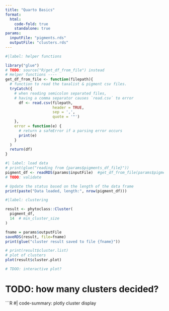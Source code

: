 ```yaml
---
title: "Quarto Basics"
format:
  html:
    code-fold: true
    standalone: true
params:
  inputFile: "pigments.rds"
  outputFile: "clusters.rds"
---
```


```R
#|label: helper functions

library("glue")
# TODO: source("R/get_df_from_file") instead
# Helper functions ----
get_df_from_file <- function(filepath){
  # function to read the taxalist & pigment csv files.
  tryCatch({
    # when reading semicolon separated files,
    # having a comma separator causes `read.csv` to error
      df <- read.csv(filepath,
                     header = TRUE,
                     sep = ',',
                     quote = '"')
    },
    error = function(e) {
      # return a safeError if a parsing error occurs
      print(e)
    }
  )
  return(df)
}

```

```R
#| label: load data
# print(glue("reading from {params$pigments_df_file}"))
pigment_df <- readRDS(params$inputFile)  #get_df_from_file(params$pigments_df_file)
# TODO: validate

# Update the status based on the length of the data frame
print(paste("Data loaded, length:", nrow(pigment_df)))

```

```R
#|label: clustering

result <- phytoclass::Cluster(
  pigment_df,
  14  # min_cluster_size
)
```

```R
fname = params$outputFile
saveRDS(result, file=fname)
print(glue("cluster result saved to file {fname}"))
```

```R
# print(result$cluster.list)
# plot of clusters
plot(result$cluster.plot)

# TDOO: interactive plot?
```

# TODO: how many clusters decided?

```R
#| code-summary: plotly cluster display


